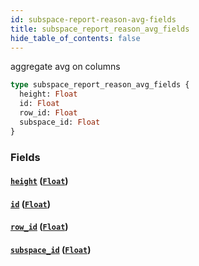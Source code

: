 ```yaml
---
id: subspace-report-reason-avg-fields
title: subspace_report_reason_avg_fields
hide_table_of_contents: false
---
```


aggregate avg on columns

```graphql
type subspace_report_reason_avg_fields {
  height: Float
  id: Float
  row_id: Float
  subspace_id: Float
}
```

### Fields

#### [`height`](#) ([`Float`](/07-graphql/scalars/float))

#### [`id`](#) ([`Float`](/07-graphql/scalars/float))

#### [`row_id`](#) ([`Float`](/07-graphql/scalars/float))

#### [`subspace_id`](#) ([`Float`](/07-graphql/scalars/float))
